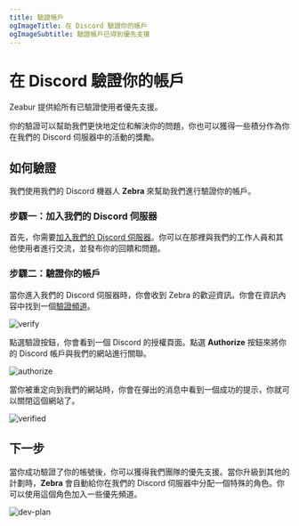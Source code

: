 ```yaml
---
title: 驗證帳戶
ogImageTitle: 在 Discord 驗證你的帳戶
ogImageSubtitle: 驗證帳戶已得到優先支援
---
```


# 在 Discord 驗證你的帳戶

Zeabur 提供給所有已驗證使用者優先支援。

你的驗證可以幫助我們更快地定位和解決你的問題，你也可以獲得一些積分作為你在我們的 Discord 伺服器中的活動的獎勵。

## 如何驗證

我們使用我們的 Discord 機器人 **Zebra** 來幫助我們進行驗證你的帳戶。

### 步驟一：加入我們的 Discord 伺服器

首先，你需要[加入我們的 Discord 伺服器](https://zeabur.com/dc)。你可以在那裡與我們的工作人員和其他使用者進行交流，並發布你的回饋和問題。

### 步驟二：驗證你的帳戶

當你進入我們的 Discord 伺服器時，你會收到 Zebra 的歡迎資訊。你會在資訊內容中找到一個[驗證頻道](https://discord.com/channels/1060209568820494336/1095916895649153094)。

![verify](/community/verify/verify.png)

點選驗證按鈕，你會看到一個 Discord 的授權頁面。點選 **Authorize** 按鈕來將你的 Discord 帳戶與我們的網站進行關聯。

![authorize](/community/verify/authorize.png)

當你被重定向到我們的網站時，你會在彈出的消息中看到一個成功的提示，你就可以關閉這個網站了。

![verified](/community/verify/verified.png)

## 下一步

當你成功驗證了你的帳號後，你可以獲得我們團隊的優先支援。當你升級到其他的計劃時，**Zebra** 會自動給你在我們的 Discord 伺服器中分配一個特殊的角色。你可以使用這個角色加入一些優先頻道。

![dev-plan](/community/verify/dev-plan.png)
